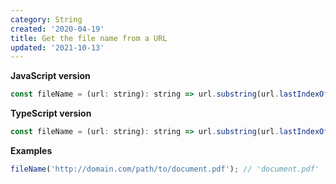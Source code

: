 ```yaml
---
category: String
created: '2020-04-19'
title: Get the file name from a URL
updated: '2021-10-13'
---
```


**JavaScript version**

```js
const fileName = (url: string): string => url.substring(url.lastIndexOf('/') + 1);
```

**TypeScript version**

```js
const fileName = (url: string): string => url.substring(url.lastIndexOf('/') + 1);
```

**Examples**

```js
fileName('http://domain.com/path/to/document.pdf'); // 'document.pdf'
```
